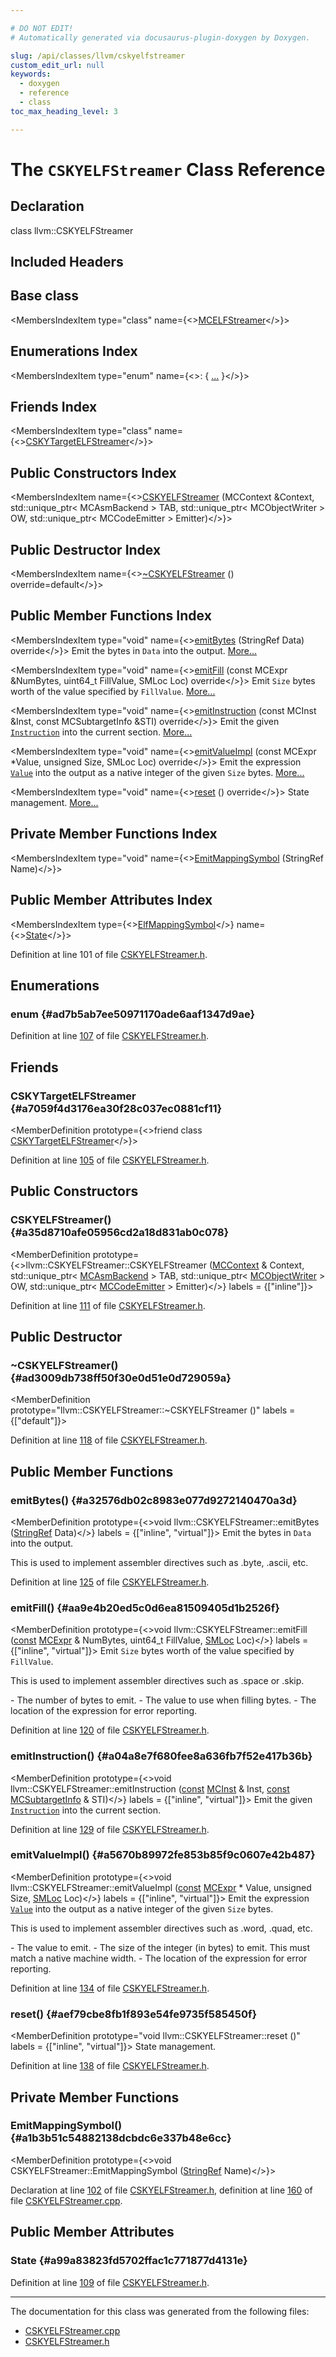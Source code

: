 ```yaml
---

# DO NOT EDIT!
# Automatically generated via docusaurus-plugin-doxygen by Doxygen.

slug: /api/classes/llvm/cskyelfstreamer
custom_edit_url: null
keywords:
  - doxygen
  - reference
  - class
toc_max_heading_level: 3

---
```





# The `CSKYELFStreamer` Class Reference

<DoxygenPage pluginConfig={pluginConfig}>



## Declaration

<CodeBlock>class llvm::CSKYELFStreamer</CodeBlock>

## Included Headers

<IncludesList>
<IncludesListItem
  filePath="Target/CSKY/MCTargetDesc/CSKYELFStreamer.h"
  permalink="/docs/api/files/lib/lib/target/lib/target/csky/lib/target/csky/mctargetdesc/cskyelfstreamer-h"
  isLocal="true" />
</IncludesList>

## Base class

<MembersIndex>

<MembersIndexItem
  type="class"
  name={<><a href="/docs/api/classes/llvm/mcelfstreamer">MCELFStreamer</a></>}>
</MembersIndexItem>

</MembersIndex>

## Enumerations Index

<MembersIndex>

<MembersIndexItem
  type="enum"
  name={<>:  &#123; <a href="#ad7b5ab7ee50971170ade6aaf1347d9ae">...</a> &#125;</>}>
</MembersIndexItem>

</MembersIndex>

## Friends Index

<MembersIndex>

<MembersIndexItem
  type="class"
  name={<><a href="#a7059f4d3176ea30f28c037ec0881cf11">CSKYTargetELFStreamer</a></>}>
</MembersIndexItem>

</MembersIndex>

## Public Constructors Index

<MembersIndex>

<MembersIndexItem
  name={<><a href="#a35d8710afe05956cd2a18d831ab0c078">CSKYELFStreamer</a> (MCContext &amp;Context, std::unique&#95;ptr&lt; MCAsmBackend &gt; TAB, std::unique&#95;ptr&lt; MCObjectWriter &gt; OW, std::unique&#95;ptr&lt; MCCodeEmitter &gt; Emitter)</>}>
</MembersIndexItem>

</MembersIndex>

## Public Destructor Index

<MembersIndex>

<MembersIndexItem
  name={<><a href="#ad3009db738ff50f30e0d51e0d729059a">~CSKYELFStreamer</a> () override=default</>}>
</MembersIndexItem>

</MembersIndex>

## Public Member Functions Index

<MembersIndex>

<MembersIndexItem
  type="void"
  name={<><a href="#a32576db02c8983e077d9272140470a3d">emitBytes</a> (StringRef Data) override</>}>
Emit the bytes in <code>Data</code> into the output. <a href="#a32576db02c8983e077d9272140470a3d">More...</a>
</MembersIndexItem>

<MembersIndexItem
  type="void"
  name={<><a href="#aa9e4b20ed5c0d6ea81509405d1b2526f">emitFill</a> (const MCExpr &amp;NumBytes, uint64&#95;t FillValue, SMLoc Loc) override</>}>
Emit <code>Size</code> bytes worth of the value specified by <code>FillValue</code>. <a href="#aa9e4b20ed5c0d6ea81509405d1b2526f">More...</a>
</MembersIndexItem>

<MembersIndexItem
  type="void"
  name={<><a href="#a04a8e7f680fee8a636fb7f52e417b36b">emitInstruction</a> (const MCInst &amp;Inst, const MCSubtargetInfo &amp;STI) override</>}>
Emit the given <code><a href="/docs/api/classes/llvm/instruction">Instruction</a></code> into the current section. <a href="#a04a8e7f680fee8a636fb7f52e417b36b">More...</a>
</MembersIndexItem>

<MembersIndexItem
  type="void"
  name={<><a href="#a5670b89972fe853b85f9c0607e42b487">emitValueImpl</a> (const MCExpr &#42;Value, unsigned Size, SMLoc Loc) override</>}>
Emit the expression <code><a href="/docs/api/classes/llvm/value">Value</a></code> into the output as a native integer of the given <code>Size</code> bytes. <a href="#a5670b89972fe853b85f9c0607e42b487">More...</a>
</MembersIndexItem>

<MembersIndexItem
  type="void"
  name={<><a href="#aef79cbe8fb1f893e54fe9735f585450f">reset</a> () override</>}>
State management. <a href="#aef79cbe8fb1f893e54fe9735f585450f">More...</a>
</MembersIndexItem>

</MembersIndex>

## Private Member Functions Index

<MembersIndex>

<MembersIndexItem
  type="void"
  name={<><a href="#a1b3b51c54882138dcbdc6e337b48e6cc">EmitMappingSymbol</a> (StringRef Name)</>}>
</MembersIndexItem>

</MembersIndex>

## Public Member Attributes Index

<MembersIndex>

<MembersIndexItem
  type={<><a href="#ad7b5ab7ee50971170ade6aaf1347d9ae">ElfMappingSymbol</a></>}
  name={<><a href="#a99a83823fd5702ffac1c771877d4131e">State</a></>}>
</MembersIndexItem>

</MembersIndex>


Definition at line 101 of file <a href="/docs/api/files/lib/lib/target/lib/target/csky/lib/target/csky/mctargetdesc/cskyelfstreamer-h">CSKYELFStreamer.h</a>.

<SectionDefinition>

## Enumerations

### enum  {#ad7b5ab7ee50971170ade6aaf1347d9ae}

<MemberDefinition
  prototype="enum llvm::CSKYELFStreamer::ElfMappingSymbol ">

<EnumerationList title="Enumeration values">

<Link id="ad7b5ab7ee50971170ade6aaf1347d9aea97ccf368e466d0e5a09ca89a35d07aca" />
<EnumerationListItem name="EMS_None">

</EnumerationListItem>

<Link id="ad7b5ab7ee50971170ade6aaf1347d9aeafecb4fd4232d598d6a23db5d16ce9a1b" />
<EnumerationListItem name="EMS_Text">

</EnumerationListItem>

<Link id="ad7b5ab7ee50971170ade6aaf1347d9aea50e1411179f28ae62c317b4ae517e272" />
<EnumerationListItem name="EMS_Data">

</EnumerationListItem>

</EnumerationList>

Definition at line <a href="/docs/api/files/lib/lib/target/lib/target/csky/lib/target/csky/mctargetdesc/cskyelfstreamer-h/#l00107">107</a> of file <a href="/docs/api/files/lib/lib/target/lib/target/csky/lib/target/csky/mctargetdesc/cskyelfstreamer-h">CSKYELFStreamer.h</a>.
</MemberDefinition>

</SectionDefinition>

<SectionDefinition>

## Friends

### CSKYTargetELFStreamer {#a7059f4d3176ea30f28c037ec0881cf11}

<MemberDefinition
  prototype={<>friend class <a href="/docs/api/classes/llvm/cskytargetelfstreamer">CSKYTargetELFStreamer</a></>}>

Definition at line <a href="/docs/api/files/lib/lib/target/lib/target/csky/lib/target/csky/mctargetdesc/cskyelfstreamer-h/#l00105">105</a> of file <a href="/docs/api/files/lib/lib/target/lib/target/csky/lib/target/csky/mctargetdesc/cskyelfstreamer-h">CSKYELFStreamer.h</a>.
</MemberDefinition>

</SectionDefinition>

<SectionDefinition>

## Public Constructors

### CSKYELFStreamer() {#a35d8710afe05956cd2a18d831ab0c078}

<MemberDefinition
  prototype={<>llvm::CSKYELFStreamer::CSKYELFStreamer (<a href="/docs/api/classes/llvm/mccontext">MCContext</a> &amp; Context, std::unique&#95;ptr&lt; <a href="/docs/api/classes/llvm/mcasmbackend">MCAsmBackend</a> &gt; TAB, std::unique&#95;ptr&lt; <a href="/docs/api/classes/llvm/mcobjectwriter">MCObjectWriter</a> &gt; OW, std::unique&#95;ptr&lt; <a href="/docs/api/classes/llvm/mccodeemitter">MCCodeEmitter</a> &gt; Emitter)</>}
  labels = {["inline"]}>

Definition at line <a href="/docs/api/files/lib/lib/target/lib/target/csky/lib/target/csky/mctargetdesc/cskyelfstreamer-h/#l00111">111</a> of file <a href="/docs/api/files/lib/lib/target/lib/target/csky/lib/target/csky/mctargetdesc/cskyelfstreamer-h">CSKYELFStreamer.h</a>.
</MemberDefinition>

</SectionDefinition>

<SectionDefinition>

## Public Destructor

### ~CSKYELFStreamer() {#ad3009db738ff50f30e0d51e0d729059a}

<MemberDefinition
  prototype="llvm::CSKYELFStreamer::~CSKYELFStreamer ()"
  labels = {["default"]}>

Definition at line <a href="/docs/api/files/lib/lib/target/lib/target/csky/lib/target/csky/mctargetdesc/cskyelfstreamer-h/#l00118">118</a> of file <a href="/docs/api/files/lib/lib/target/lib/target/csky/lib/target/csky/mctargetdesc/cskyelfstreamer-h">CSKYELFStreamer.h</a>.
</MemberDefinition>

</SectionDefinition>

<SectionDefinition>

## Public Member Functions

### emitBytes() {#a32576db02c8983e077d9272140470a3d}

<MemberDefinition
  prototype={<>void llvm::CSKYELFStreamer::emitBytes (<a href="/docs/api/classes/llvm/stringref">StringRef</a> Data)</>}
  labels = {["inline", "virtual"]}>
Emit the bytes in <code>Data</code> into the output.

This is used to implement assembler directives such as .byte, .ascii, etc.

Definition at line <a href="/docs/api/files/lib/lib/target/lib/target/csky/lib/target/csky/mctargetdesc/cskyelfstreamer-h/#l00125">125</a> of file <a href="/docs/api/files/lib/lib/target/lib/target/csky/lib/target/csky/mctargetdesc/cskyelfstreamer-h">CSKYELFStreamer.h</a>.
</MemberDefinition>

### emitFill() {#aa9e4b20ed5c0d6ea81509405d1b2526f}

<MemberDefinition
  prototype={<>void llvm::CSKYELFStreamer::emitFill (<a href="/docs/api/files/lib/lib/target/lib/target/aarch64/aarch64promoteconstant-cpp/#a90f8350fecae261c25be85d38b451bff">const</a> <a href="/docs/api/classes/llvm/mcexpr">MCExpr</a> &amp; NumBytes, uint64&#95;t FillValue, <a href="/docs/api/classes/llvm/smloc">SMLoc</a> Loc)</>}
  labels = {["inline", "virtual"]}>
Emit <code>Size</code> bytes worth of the value specified by <code>FillValue</code>.

This is used to implement assembler directives such as .space or .skip.


<ParametersList title="Parameters">
<ParametersListItem name="NumBytes">- The number of bytes to emit.</ParametersListItem>
<ParametersListItem name="FillValue">- The value to use when filling bytes.</ParametersListItem>
<ParametersListItem name="<a href=&quot;/docs/api/namespaces/llvm/loc&quot;>Loc</a>">- The location of the expression for error reporting.</ParametersListItem>
</ParametersList>

Definition at line <a href="/docs/api/files/lib/lib/target/lib/target/csky/lib/target/csky/mctargetdesc/cskyelfstreamer-h/#l00120">120</a> of file <a href="/docs/api/files/lib/lib/target/lib/target/csky/lib/target/csky/mctargetdesc/cskyelfstreamer-h">CSKYELFStreamer.h</a>.
</MemberDefinition>

### emitInstruction() {#a04a8e7f680fee8a636fb7f52e417b36b}

<MemberDefinition
  prototype={<>void llvm::CSKYELFStreamer::emitInstruction (<a href="/docs/api/files/lib/lib/target/lib/target/aarch64/aarch64promoteconstant-cpp/#a90f8350fecae261c25be85d38b451bff">const</a> <a href="/docs/api/classes/llvm/mcinst">MCInst</a> &amp; Inst, <a href="/docs/api/files/lib/lib/target/lib/target/aarch64/aarch64promoteconstant-cpp/#a90f8350fecae261c25be85d38b451bff">const</a> <a href="/docs/api/classes/llvm/mcsubtargetinfo">MCSubtargetInfo</a> &amp; STI)</>}
  labels = {["inline", "virtual"]}>
Emit the given <code><a href="/docs/api/classes/llvm/instruction">Instruction</a></code> into the current section.

Definition at line <a href="/docs/api/files/lib/lib/target/lib/target/csky/lib/target/csky/mctargetdesc/cskyelfstreamer-h/#l00129">129</a> of file <a href="/docs/api/files/lib/lib/target/lib/target/csky/lib/target/csky/mctargetdesc/cskyelfstreamer-h">CSKYELFStreamer.h</a>.
</MemberDefinition>

### emitValueImpl() {#a5670b89972fe853b85f9c0607e42b487}

<MemberDefinition
  prototype={<>void llvm::CSKYELFStreamer::emitValueImpl (<a href="/docs/api/files/lib/lib/target/lib/target/aarch64/aarch64promoteconstant-cpp/#a90f8350fecae261c25be85d38b451bff">const</a> <a href="/docs/api/classes/llvm/mcexpr">MCExpr</a> &#42; Value, unsigned Size, <a href="/docs/api/classes/llvm/smloc">SMLoc</a> Loc)</>}
  labels = {["inline", "virtual"]}>
Emit the expression <code><a href="/docs/api/classes/llvm/value">Value</a></code> into the output as a native integer of the given <code>Size</code> bytes.

This is used to implement assembler directives such as .word, .quad, etc.


<ParametersList title="Parameters">
<ParametersListItem name="<a href=&quot;/docs/api/classes/llvm/value&quot;>Value</a>">- The value to emit.</ParametersListItem>
<ParametersListItem name="Size">- The size of the integer (in bytes) to emit. This must match a native machine width.</ParametersListItem>
<ParametersListItem name="<a href=&quot;/docs/api/namespaces/llvm/loc&quot;>Loc</a>">- The location of the expression for error reporting.</ParametersListItem>
</ParametersList>

Definition at line <a href="/docs/api/files/lib/lib/target/lib/target/csky/lib/target/csky/mctargetdesc/cskyelfstreamer-h/#l00134">134</a> of file <a href="/docs/api/files/lib/lib/target/lib/target/csky/lib/target/csky/mctargetdesc/cskyelfstreamer-h">CSKYELFStreamer.h</a>.
</MemberDefinition>

### reset() {#aef79cbe8fb1f893e54fe9735f585450f}

<MemberDefinition
  prototype="void llvm::CSKYELFStreamer::reset ()"
  labels = {["inline", "virtual"]}>
State management.

Definition at line <a href="/docs/api/files/lib/lib/target/lib/target/csky/lib/target/csky/mctargetdesc/cskyelfstreamer-h/#l00138">138</a> of file <a href="/docs/api/files/lib/lib/target/lib/target/csky/lib/target/csky/mctargetdesc/cskyelfstreamer-h">CSKYELFStreamer.h</a>.
</MemberDefinition>

</SectionDefinition>

<SectionDefinition>

## Private Member Functions

### EmitMappingSymbol() {#a1b3b51c54882138dcbdc6e337b48e6cc}

<MemberDefinition
  prototype={<>void CSKYELFStreamer::EmitMappingSymbol (<a href="/docs/api/classes/llvm/stringref">StringRef</a> Name)</>}>

Declaration at line <a href="/docs/api/files/lib/lib/target/lib/target/csky/lib/target/csky/mctargetdesc/cskyelfstreamer-h/#l00102">102</a> of file <a href="/docs/api/files/lib/lib/target/lib/target/csky/lib/target/csky/mctargetdesc/cskyelfstreamer-h">CSKYELFStreamer.h</a>, definition at line <a href="/docs/api/files/lib/lib/target/lib/target/csky/lib/target/csky/mctargetdesc/cskyelfstreamer-cpp/#l00160">160</a> of file <a href="/docs/api/files/lib/lib/target/lib/target/csky/lib/target/csky/mctargetdesc/cskyelfstreamer-cpp">CSKYELFStreamer.cpp</a>.
</MemberDefinition>

</SectionDefinition>

<SectionDefinition>

## Public Member Attributes

### State {#a99a83823fd5702ffac1c771877d4131e}

<MemberDefinition
  prototype="ElfMappingSymbol llvm::CSKYELFStreamer::State">

Definition at line <a href="/docs/api/files/lib/lib/target/lib/target/csky/lib/target/csky/mctargetdesc/cskyelfstreamer-h/#l00109">109</a> of file <a href="/docs/api/files/lib/lib/target/lib/target/csky/lib/target/csky/mctargetdesc/cskyelfstreamer-h">CSKYELFStreamer.h</a>.
</MemberDefinition>

</SectionDefinition>

<hr/>

The documentation for this class was generated from the following files:

<ul>
<li><a href="/docs/api/files/lib/lib/target/lib/target/csky/lib/target/csky/mctargetdesc/cskyelfstreamer-cpp">CSKYELFStreamer.cpp</a></li>
<li><a href="/docs/api/files/lib/lib/target/lib/target/csky/lib/target/csky/mctargetdesc/cskyelfstreamer-h">CSKYELFStreamer.h</a></li>
</ul>

</DoxygenPage>
